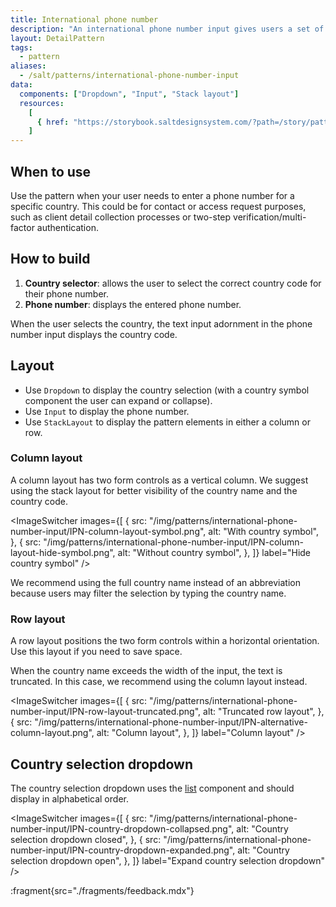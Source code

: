 ```yaml
---
title: International phone number
description: "An international phone number input gives users a set of form fields to input phone number information for specific countries.\n\nThe pattern is a form that displays a relevant phone number field for a user-selected location. You can use it to provide consistent design when implementing International Phone Number Input interactions across your applications.\n\nWe provide design guidance on how you can use Salt form control components to achieve the pattern. Your team can take further steps that fall outside its scope. For example, check with your tech partners if it’s possible to autodetect user location using data that can support autogenerating number placeholders. You can also check if it's possible to save the entered number when the user changes the country."
layout: DetailPattern
tags:
  - pattern
aliases:
  - /salt/patterns/international-phone-number-input
data:
  components: ["Dropdown", "Input", "Stack layout"]
  resources:
    [
      { href: "https://storybook.saltdesignsystem.com/?path=/story/patterns-international-phone-number--column", label: "Examples" },
    ]
---
```


## When to use

Use the pattern when your user needs to enter a phone number for a specific country. This could be for contact or access request purposes, such as client detail collection processes or two-step verification/multi-factor authentication.

## How to build

1. **Country selector**: allows the user to select the correct country code for their phone number. 
2. **Phone number**: displays the entered phone number.

When the user selects the country, the text input adornment in the phone number input displays the country code.

<Diagram
  src="/img/patterns/international-phone-number-input/IPN-anatomy.png"
  alt="International phone number anatomy"
  border
/>

## Layout

* Use `Dropdown` to display the country selection (with a country symbol component the user can expand or collapse).
* Use `Input` to display the phone number.
* Use `StackLayout` to display the pattern elements in either a column or row.

<Diagram
  src="/img/patterns/international-phone-number-input/IPN-layout.png"
  alt="International phone number layout"
  border
/>

### Column layout

A column layout has two form controls as a vertical column. We suggest using the stack layout for better visibility of the country name and the country code.

<ImageSwitcher
  images={[
    {
      src: "/img/patterns/international-phone-number-input/IPN-column-layout-symbol.png",
      alt: "With country symbol",
    },
    {
      src: "/img/patterns/international-phone-number-input/IPN-column-layout-hide-symbol.png",
      alt: "Without country symbol",
    },
  ]}
  label="Hide country symbol"
/>

<ExampleContainer type="positive" customPillText="Best practices">
We recommend using the full country name instead of an abbreviation because users may filter the selection by typing the country name.
</ExampleContainer>

### Row layout

A row layout positions the two form controls within a horizontal orientation. Use this layout if you need to save space.

<Diagram
  src="/img/patterns/international-phone-number-input/IPN-row-layout.png"
  alt="Pattern row layout"
  caption="An international phone number form with a row layout."
  border
/>

When the country name exceeds the width of the input, the text is truncated. In this case, we recommend using the column layout instead.

<ImageSwitcher
  images={[
    {
      src: "/img/patterns/international-phone-number-input/IPN-row-layout-truncated.png",
      alt: "Truncated row layout",
    },
    {
      src: "/img/patterns/international-phone-number-input/IPN-alternative-column-layout.png",
      alt: "Column layout",
    },
  ]}
  label="Column layout"
/>

## Country selection dropdown

The country selection dropdown uses the [list](../components/list) component and should display in alphabetical order.

<ImageSwitcher
  images={[
    {
      src: "/img/patterns/international-phone-number-input/IPN-country-dropdown-collapsed.png",
      alt: "Country selection dropdown closed",
    },
    {
      src: "/img/patterns/international-phone-number-input/IPN-country-dropdown-expanded.png",
      alt: "Country selection dropdown open",
    },
  ]}
  label="Expand country selection dropdown"
/>

:fragment{src="./fragments/feedback.mdx"}
